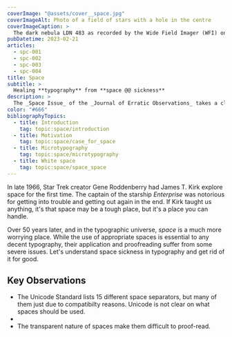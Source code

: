 ```yaml
---
coverImage: "@assets/cover__space.jpg"
coverImageAlt: Photo of a field of stars with a hole in the centre
coverImageCaption: >
  The dark nebula LDN 483 as recorded by the Wide Field Imager (WFI) on the MPG/ESO 2.2-metre telescope at the La Silla Observatory in Chile. The object is a region of space clogged with gas and dust. These materials are dense enough to effectively eclipse the light of background stars. LDN 483 is located about 700 light-years away in the constellation of Serpens (The Serpent). (Source: ESO)
pubDatetime: 2023-02-21
articles:
  - spc-001
  - spc-002
  - spc-003
  - spc-004
title: Space
subtitle: >
  Healing **typography** from **space @@ sickness**
description: >
  The _Space Issue_ of the _Journal of Erratic Observations_ takes a closer look at typographic spaces: their function and creation, their multitude of species and annoyance in use.  It concludes with a proposal on how to master them with ease.
color: "#666"
bibliographyTopics:
  - title: Introduction
    tag: topic:space/introduction
  - title: Motivation
    tag: topic:space/case_for_space
  - title: Microtypography
    tag: topic:space/microtypography
  - title: White space
    tag: topic:space/space_space
---
```


In late 1966, Star Trek creator Gene Roddenberry had James T. Kirk explore space for the first time. The captain of the starship _Enterprise_ was notorious for getting into trouble and getting out again in the end. If Kirk taught us anything, it's that space may be a tough place, but it's a place you can handle.

Over 50 years later, and in the typographic universe, _space_ is a much more worrying place. While the use of appropriate spaces is essential to any decent typography, their application and proofreading suffer from some severe issues. Let's understand space sickness in typography and get rid of it for good.

## Key Observations

- The Unicode Standard lists 15 different space separators, but many of them just due to compatibilty reasons. Unicode is not clear on what spaces should be used.
-
- The transparent nature of spaces make them difficult to proof-read.
